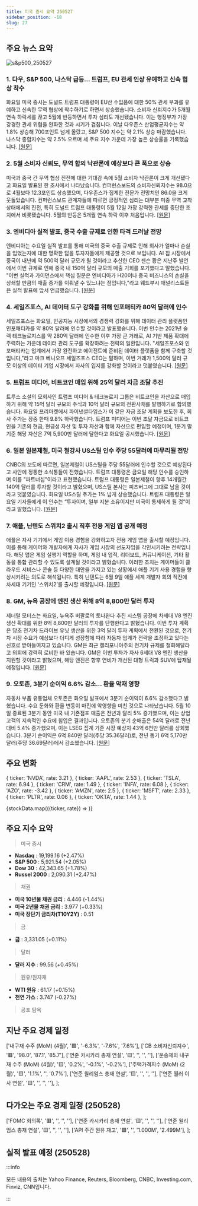 ```yaml
---
title: 미국 증시 요약 250527
sidebar_position: -18
slug: 27
---
```


## 주요 뉴스 요약

![s&p500_250527](/map/250527.png)

### 1. **다우, S&P 500, 나스닥 급등... 트럼프, EU 관세 인상 유예하고 신속 협상 착수**

화요일 미국 증시는 도널드 트럼프 대통령이 EU산 수입품에 대한 50% 관세 부과를 유예하고 신속한 무역 협상에 착수하기로 하면서 상승했습니다. 소비자 신뢰지수가 5개월 연속 하락세를 끊고 5월에 반등하면서 투자 심리도 개선됐습니다. 이는 행정부가 가장 강경한 관세 위협을 완화한 것과 시기가 겹칩니다. 이날 다우존스 산업평균지수는 약 1.8% 상승해 700포인트 넘게 올랐고, S&P 500 지수는 약 2.1% 상승 마감했습니다. 나스닥 종합지수는 약 2.5% 오르며 세 주요 지수 가운데 가장 높은 상승률을 기록했습니다. [[원문]](https://finance.yahoo.com/news/live/stock-market-today-dow-sp-500-nasdaq-soar-as-trump-pauses-eu-tariff-hikes-for-fast-tracked-talks-133348369.html)

### 2. **5월 소비자 신뢰도, 무역 합의 낙관론에 예상보다 큰 폭으로 상승**

미국과 중국 간 무역 협상 진전에 대한 기대감 속에 5월 소비자 낙관론이 크게 개선됐다고 화요일 발표된 한 조사에서 나타났습니다. 컨퍼런스보드의 소비자신뢰지수는 98.0으로 4월보다 12.3포인트 상승했으며, 다우존스가 집계한 전문가 전망치인 86.0을 크게 웃돌았습니다. 컨퍼런스보드 관계자들에 따르면 긍정적인 심리는 대부분 미중 무역 교착 상태에서의 진전, 특히 도널드 트럼프 대통령이 5월 12일 가장 강력한 관세를 중단한 조치에서 비롯됐습니다. 5월의 반등은 5개월 연속 하락 이후 처음입니다. [[원문]](https://www.cnbc.com/2025/05/27/consumer-confidence-for-may-was-much-stronger-than-expected-on-optimism-for-trade-deals.html)

### 3. **엔비디아 실적 발표, 중국 수출 규제로 인한 타격 드러날 전망**

엔비디아는 수요일 실적 발표를 통해 미국의 중국 수출 규제로 인해 회사가 얼마나 손실을 입었는지에 대한 명확한 답을 투자자들에게 제공할 것으로 보입니다. AI 칩 시장에서 중국이 내년에 약 500억 달러 규모가 될 것이라고 추산한 CEO 젠슨 황은 지난주 발언에서 이번 규제로 인해 중국 내 150억 달러 규모의 매출 기회를 포기했다고 말했습니다. "이번 실적과 가이던스에서 핵심 질문은 엔비디아가 H20이나 중국 비즈니스의 손실을 상쇄할 만큼의 매출 증가를 이뤄낼 수 있느냐는 점입니다,"라고 웨드부시 애널리스트들은 실적 발표에 앞서 언급했습니다. [[원문]](https://www.reuters.com/world/china/nvidia-earnings-reveal-hit-us-export-curbs-china-2025-05-27/)

### 4. **세일즈포스, AI 데이터 도구 강화를 위해 인포매티카 80억 달러에 인수**

세일즈포스는 화요일, 인공지능 시장에서의 경쟁력 강화를 위해 데이터 관리 플랫폼인 인포매티카를 약 80억 달러에 인수할 것이라고 발표했습니다. 이번 인수는 2021년 슬랙 테크놀로지스를 약 280억 달러에 인수한 이후 가장 큰 거래로, AI 기반 제품 확대에 주력하는 가운데 데이터 관리 도구를 확장하려는 전략의 일환입니다. "세일즈포스와 인포매티카는 업계에서 가장 완전하고 에이전트에 준비된 데이터 플랫폼을 함께 구축할 것입니다,"라고 마크 베니오프 세일즈포스 CEO는 말하며, 이번 거래가 1,500억 달러 규모 이상의 데이터 기업 시장에서 자사의 입지를 강화할 것이라고 덧붙였습니다. [[원문]](https://www.reuters.com/technology/salesforce-nears-8-billion-deal-informatica-wsj-reports-2025-05-27/)

### 5. **트럼프 미디어, 비트코인 매입 위해 25억 달러 자금 조달 추진**

트루스 소셜의 모회사인 트럼프 미디어 & 테크놀로지 그룹은 비트코인을 자산으로 매입하기 위해 약 15억 달러 규모의 주식과 10억 달러 규모의 전환사채를 발행하기로 합의했습니다. 화요일 프리마켓에서 파이낸셜타임스가 이 같은 자금 조달 계획을 보도한 후, 회사 주가는 장중 한때 9.8% 하락했습니다. 트럼프 미디어는 이번 조달 자금으로 비트코인을 기존의 현금, 현금성 자산 및 투자 자산과 함께 자산으로 편입할 예정이며, 1분기 말 기준 해당 자산은 7억 5,900만 달러에 달한다고 화요일 공시했습니다. [[원문]](https://www.bloomberg.com/news/articles/2025-05-27/trump-media-to-raise-2-5-billion-in-capital-to-buy-bitcoin?srnd=phx-markets&embedded-checkout=true)

### 6. **일본 일본제철, 미국 철강사 US스틸 인수 주당 55달러에 마무리될 전망**

CNBC의 보도에 따르면, 일본제철이 US스틸을 주당 55달러에 인수할 것으로 예상된다고 사안에 정통한 소식통들이 전했습니다. 트럼프 대통령은 금요일 해당 인수를 승인하며 이를 "파트너십"이라고 표현했습니다. 트럼프 대통령은 일본제철이 향후 14개월간 140억 달러를 투자할 것이라고 밝혔으며, US스틸 본사는 피츠버그에 그대로 남을 것이라고 덧붙였습니다. 화요일 US스틸 주가는 1% 넘게 상승했습니다. 트럼프 대통령은 일요일 기자들에게 이 인수는 “투자이며, 일부 지분 소유이지만 미국이 통제하게 될 것”이라고 말했습니다. [[원문]](https://www.cnbc.com/2025/05/27/japans-nippon-expected-to-close-acquisition-of-us-steel-at-55-per-share-sources-say.html)

### 7. **애플, 닌텐도 스위치2 출시 직후 전용 게임 앱 공개 예정**

애플은 자사 기기에서 게임 이용 경험을 강화하고자 전용 게임 앱을 출시할 예정입니다. 이를 통해 게이머와 개발자에게 자사가 게임 시장의 선도자임을 각인시키려는 전략입니다. 해당 앱은 게임 실행기 역할을 하며, 게임 내 업적, 리더보드, 커뮤니케이션, 기타 활동을 통합 관리할 수 있도록 설계될 것이라고 밝혔습니다. 이러한 조치는 게이머들이 클라우드 서비스나 콘솔 등 다양한 대안을 가지고 있는 상황에서 애플 기기 사용 경험을 향상시키려는 의도로 해석됩니다. 특히 닌텐도는 6월 9일 애플 세계 개발자 회의 직전에 차세대 기기인 ‘스위치2’를 출시할 예정입니다. [[원문]](https://finance.yahoo.com/news/apple-debut-dedicated-gaming-app-194015054.html)

### 8. **GM, 뉴욕 공장에 엔진 생산 위해 8억 8,800만 달러 투자**

제너럴 모터스는 화요일, 뉴욕주 버팔로의 토나완다 추진 시스템 공장에 차세대 V8 엔진 생산 확대를 위한 8억 8,800만 달러의 투자를 단행한다고 밝혔습니다. 이번 투자 계획은 당초 전기차 드라이브 유닛 생산을 위한 3억 달러 투자 계획에서 전환된 것으로, 전기차 시장 수요가 예상보다 더디게 성장함에 따라 자동차 업계가 전략을 조정하고 있다는 신호로 받아들여지고 있습니다. GM은 최근 캘리포니아주의 전기차 규제를 철회해달라고 의회에 강력히 로비한 바 있습니다. GM은 이번 투자가 자사 6세대 V8 엔진 생산을 지원할 것이라고 밝혔으며, 해당 엔진은 향후 연비가 개선된 대형 트럭과 SUV에 탑재될 예정입니다. [[원문]](https://www.reuters.com/business/autos-transportation/gm-invest-least-800-million-engine-production-new-york-facility-sources-say-2025-05-27/)

### 9. **오토존, 3분기 순이익 6.6% 감소... 환율 악재 영향**

자동차 부품 유통업체 오토존은 화요일 발표에서 3분기 순이익이 6.6% 감소했다고 밝혔습니다. 수요 둔화와 환율 변동이 마진에 악영향을 미친 것으로 나타났습니다. 5월 10일 종료된 3분기 동안 미국 내 기존점포 매출은 전년과 달리 5% 증가했으며, 이는 상업 고객의 지속적인 수요에 힘입은 결과입니다. 오토존의 분기 순매출은 54억 달러로 전년 대비 5.4% 증가했으며, 이는 LSEG 집계 기준 시장 예상치 43억 6천만 달러를 상회했습니다. 3분기 순이익은 6억 840만 달러(주당 35.36달러)로, 전년 동기 6억 5,170만 달러(주당 36.69달러)에서 감소했습니다. [[원문]](https://www.reuters.com/business/autos-transportation/autozones-third-quarter-profit-falls-66-currency-headwinds-2025-05-27/)

## 주요 변화

  { ticker: 'NVDA', rate: 3.21 },
  { ticker: 'AAPL', rate: 2.53 },
  { ticker: 'TSLA', rate: 6.94 },
  { ticker: 'CRM', rate: 1.49 },
  { ticker: 'INFA', rate: 6.08 },
  { ticker: 'AZO', rate: -3.42 },
  { ticker: 'AMZN', rate: 2.5 },
  { ticker: 'MSFT', rate: 2.33 },
  { ticker: 'PLTR', rate: 0.06 },
  { ticker: 'OKTA', rate: 1.44 },
];

{stockData.map(({ticker, rate}) => <StockCardMini key={ticker} ticker={ticker} rate={rate}></StockCardMini>)}

## 주요 지수 요약

> 미국 증시

- **Nasdaq** : 19,199.16 (+2.47%)
- **S&P 500** : 5,921.54 (+2.05%)
- **Dow 30** : 42,343.65 (+1.78%)
- **Russel 2000** : 2,090.31 (+2.47%)

> 채권

- **미국 10년물 채권 금리** : 4.446 (-1.44%)
- **미국 2년물 채권 금리** : 3.977 (+0.33%)
- **미국 장단기 금리차(T10Y2Y)** : 0.51

> 금

- **금** : 3,331.05 (+0.11%)

> 달러

- **달러 지수** : 99.56 (+0.45%)

> 원유/원자재

- **WTI 원유** : 61.17 (+0.15%)
- **천연 가스** : 3.747 (-0.27%)

> 공포 탐욕

<FearAndGreed fearAndGreedIndex={65} vix={18.96} vixRate={-7.83} />

## 지난 주요 경제 일정

  ['내구재 수주 (MoM) (4월)', '🟥', '-6.3%', '-7.6%', '7.6%'],
  ['CB 소비자신뢰지수', '🟥', '98.0', '87.1', '85.7'],
  ['연준 카시카리 총재 연설', '🟨', '', '', ''],
  ['운송제외 내구재 수주 (MoM) (4월)', '🟨', '0.2%', '-0.1%', '-0.2%'],
  ['주택가격지수 (MoM) (2월)', '🟨', '1.1%', '', '0.7%'],
  ['연준 윌리엄스 총재 연설', '🟨', '', '', ''],
  ['연준 월러 이사 연설', '🟨', '', '', ''],
];

<EconomicCalendar data={eventsData} />

## 다가오는 주요 경제 일정 (250528)

  ['FOMC 회의록', '🟥', '', '', ''],
  ['연준 카시카리 총재 연설', '🟨', '', '', ''],
  ['연준 윌리엄스 총재 연설', '🟨', '', '', ''],
  ['API 주간 원유 재고', '🟩', '', '1.000M', '2.499M'],
];

<EconomicCalendar data={nextEventsData} />

## 실적 발표 예정 (250528)


<EarningsBoard stocksAMC={stocksAMC} />

:::info

모든 내용의 출처는 Yahoo Finance, Reuters, Bloomberg, CNBC, Investing.com, Finviz, CNN입니다.

:::
